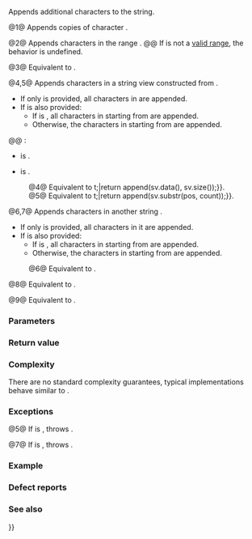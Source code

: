{{cpp/string/basic_string/title|append}}
{{cpp/string/basic_string/navbar}}
{{dcl begin}}
{{dcla|num=1|constexpr=c++20|
basic_string&amp; append( size_type count, CharT ch );
}}
{{dcla|num=2|constexpr=c++20|
basic_string&amp; append( const CharT* s, size_type count );
}}
{{dcla|num=3|constexpr=c++20|
basic_string&amp; append( const CharT* s );
}}
{{dcla|num=4|since=c++17|constexpr=c++20|
template&lt; class SV &gt;
basic_string&amp; append( const SV&amp; t );
}}
{{dcla|num=5|since=c++17|constexpr=c++20|1=
template&lt; class SV &gt;
basic_string&amp; append( const SV&amp; t, size_type pos,
                      size_type count = npos );
}}
{{dcla|num=6|constexpr=c++20|
basic_string&amp; append( const basic_string&amp; str );
}}
{{dcl rev begin|num=7}}
{{dcl|until=c++14|
basic_string&amp; append( const basic_string&amp; str,
                      size_type pos, size_type count );
}}
{{dcla|since=c++14|constexpr=c++20|1=
basic_string&amp; append( const basic_string&amp; str,
                      size_type pos, size_type count = npos );
}}
{{dcl rev end}}
{{dcla|num=8|constexpr=c++20|
template&lt; class InputIt &gt;
basic_string&amp; append( InputIt first, InputIt last );
}}
{{dcla|num=9|since=c++11|constexpr=c++20|
basic_string&amp; append( std::initializer_list&lt;CharT&gt; ilist );
}}
{{dcl end}}

Appends additional characters to the string.

@1@ Appends {{c|count}} copies of character {{c|ch}}.

@2@ Appends characters in the range {{range|s|s + count}}.
@@ If {{range|s|s + count}} is not a [[cpp/iterator#Ranges|valid range]], the behavior is undefined.

@3@ Equivalent to {{c|return append(s, Traits::length(s));}}.

@4,5@ Appends characters in a string view {{c|sv}} constructed from {{c|t}}.
* If only {{c|t}} is provided, all characters in {{c|sv}} are appended.
* If {{c|pos}} is also provided:
** If {{c|count}} is {{box|{{rlpt|/#Data members|npos}}}}, all characters in {{c|sv}} starting from {{c|pos}} are appended.
** Otherwise, the {{c|std::min(count, sv.size() - pos)}} characters in {{c|sv}} starting from {{c|pos}} are appended.
@@ {{cpp/enable if|plural=yes|all following conditions are satisfied}}:
* {{c|std::is_convertible_v&lt;const SV&amp;, std::basic_string_view&lt;CharT, Traits&gt;&gt;}} is {{c|true}}.
* {{c|std::is_convertible_v&lt;const SV&amp;, const CharT*&gt;}} is {{c|false}}.
:@4@ Equivalent to {{c multi|std::basic_string_view&lt;CharT, Traits&gt; sv {{=}} t;|return append(sv.data(), sv.size());}}.
:@5@ Equivalent to {{c multi|std::basic_string_view&lt;CharT, Traits&gt; sv {{=}} t;|return append(sv.substr(pos, count));}}.

@6,7@ Appends characters in another string {{c|str}}.
* If only {{c|str}} is provided, all characters in it are appended.
* If {{c|pos}} is also provided:
** If {{c|count}} is {{box|{{rlpt|/#Data members|npos}}}}, all characters in {{c|str}} starting from {{c|pos}} are appended.
** Otherwise, the {{c|std::min(count, str.size() - pos)}} characters in {{c|str}} starting from {{c|pos}} are appended.
:@6@ Equivalent to {{c|return append(str.data(), str.size());}}.

{{rrev|since=c++20|
:@7@ Equivalent to {{c multi|return append(std::basic_string_view&lt;CharT, Traits&gt;|                  (str).substr(pos, count));}}.
}}

@8@ Equivalent to {{c|return append(basic_string(first, last, get_allocator()));}}.
{{rev begin}}
{{rev|until=c++11|
This overload has the same effect as overload {{v|1}} if {{tt|InputIt}} is an integral type.
}}
{{rev|since=c++11|
{{cpp/enable if|{{tt|InputIt}} satisfies the requirements of {{named req|InputIterator}}}}.
}}
{{rev end}}

@9@ Equivalent to {{c|return append(ilist.begin(), ilist.size());}}.

===Parameters===
{{par begin}}
{{par|count|number of characters to append}}
{{par|ch|character value to append}}
{{par|s|pointer to the character string to append}}
{{par|t|object convertible to {{lc|std::basic_string_view}} with the characters to append}}
{{par|pos|the index of the first character to append}}
{{par|str|string to append}}
{{par|first, last|range of characters to append}}
{{par|ilist|initializer list with the characters to append}}
{{par end}} 

===Return value===
{{c|*this}}

===Complexity===
There are no standard complexity guarantees, typical implementations behave similar to {{l2tf std|cpp/container/vector/insert}}.

===Exceptions===
{{cpp/string/basic_string/length error note}}

@5@ If {{c|pos &gt; sv.size()}} is {{c|true}}, throws {{lc|std::out_of_range}}.

@7@ If {{c|pos &gt; str.size()}} is {{c|true}}, throws {{lc|std::out_of_range}}.

{{cpp/strong exception safety guarantee}}

===Example===
{{example
|code=
#include &lt;cassert&gt;
#include &lt;string&gt;

int main()
{
    std::string str = "std::string";
    const char* cptr = "C-string";
    const char carr[] = "range";

    std::string result;

    // 1) Append a char 3 times.
    // Note: This is the only overload accepting “CharT”s.
    result.append(3, '*');
    assert(result == "***");

    // 2) Append a fixed-length C-string
    result.append(cptr, 5);
    assert(result == "***C-str");

    // 3) Append a null-terminated C-string
    // Note: Because “append” returns *this, we can chain calls together.
    result.append(1, ' ').append(cptr);
    assert(result == "***C-str C-string");

    // 6) Append a whole string
    result.append(1, ' ').append(str);
    assert(result == "***C-str C-string std::string");

    // 7) Append part of a string
    result.append(str, 3, 2);
    assert(result == "***C-str C-string std::string::");

    // 8) Append range
    result.append(&amp;carr[2], &amp;carr[3]);
    assert(result == "***C-str C-string std::string::n");

    // 9) Append initializer list
    result.append({'p', 'o', 's'});
    assert(result == "***C-str C-string std::string::npos");
}
}}

===Defect reports===
{{dr list begin}}
{{dr list item|wg=lwg|dr=847|std=C++98|before=there was no exception safety guarantee|after=added strong exception safety guarantee}}
{{dr list item|wg=lwg|dr=2250|std=C++98|before=the behavior of overload {{v|7}} was&lt;br&gt;undefined if {{c|pos &gt; str.size()}} is {{c|true}}|after=always throws an exception in this case}}
{{dr list item|wg=lwg|dr=2788|std=C++98|before=overload {{v|8}} used a default constructed&lt;br&gt;allocator to construct the temporary string|after=obtains the allocator&lt;br&gt;from {{lc|get_allocator()}}}}
{{dr list item|wg=lwg|dr=2946|std=C++17|before=overload {{v|4}} causes ambiguity in some cases|after=avoided by making it a template}}
{{dr list end}}

===See also===
{{dsc begin}}
{{dsc inc|cpp/string/basic_string/dsc append_range}}
{{dsc inc|cpp/string/basic_string/dsc operator+{{=}}}}
{{dsc inc|cpp/string/byte/dsc strcat}}
{{dsc inc|cpp/string/byte/dsc strncat}}
{{dsc inc|cpp/string/wide/dsc wcscat}}
{{dsc inc|cpp/string/wide/dsc wcsncat}}
{{dsc end}}

{{langlinks|de|es|fr|it|ja|pl|pt|ru|zh}}